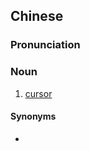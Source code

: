 {{also|遊標|游标}}
==Chinese==
{{zh-forms|s=游标|t2=遊標}}

===Pronunciation===
{{zh-pron
|m=yóubiāo
|c=jau4 biu1
|cat=n
}}

===Noun===
{{zh-noun}}

# [[cursor]] {{gloss|part of scientific instruments that indicates position}}

====Synonyms====
* {{zh-l|光標}}

{{zh-cat|Computing}}